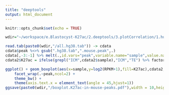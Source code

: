 ```yaml
---
title: "deeptools"
output: html_document
---
```


```r
knitr::opts_chunk$set(echo = TRUE)
```

```r
wdir="~/workspace/e.Blastocyst-K27ac/2.deeptools/3.plotCorrelation/1.human-k27ac/mouse-peaks-test"

read.tab(paste0(wdir,"/all.hg38.tab")) -> cdata
cdata$peak %<>% gsub(".hg38.tab",".mouse.peak",.) 
cdata[,-3:-1] %>% melt(.,id.vars="peak",variable.name="sample",value.name = "RPKM") -> cdata2
cdata2$K27ac = ifelse(grepl("ICM",cdata2$sample),"ICM","TE") %>% factor

ggplot() + geom_boxplot(aes(x=sample,y=log2(RPKM+1),fill=K27ac),cdata2,outlier.shape = NA) + 
    facet_wrap(.~peak,ncol=2) + 
    theme_bw() + 
    theme(axis.text.x = element_text(angle = 45,hjust=1))
ggsave(paste0(wdir,"/boxplot.K27ac-in-mouse-peaks.pdf"),width = 10,height = 5)
```

